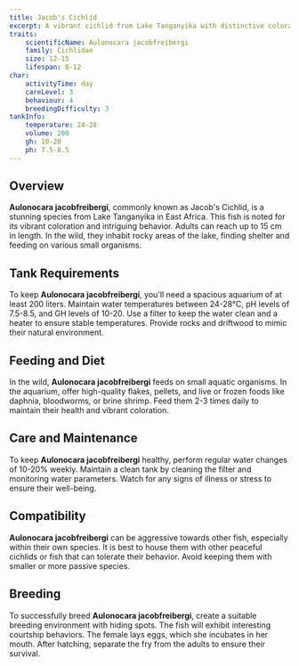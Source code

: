 ```yaml
---
title: Jacob's Cichlid
excerpt: A vibrant cichlid from Lake Tanganyika with distinctive coloration and intriguing behavior. Suitable for experienced aquarists.
traits:
    scientificName: Aulonocara jacobfreibergi
    family: Cichlidae
    size: 12-15
    lifespan: 8-12
char:
    activityTime: day
    careLevel: 3
    behaviour: 4
    breedingDifficulty: 3
tankInfo:
    temperature: 24-28
    volume: 200
    gh: 10-20
    ph: 7.5-8.5
---
```


## Overview
**Aulonocara jacobfreibergi**, commonly known as Jacob's Cichlid, is a stunning species from Lake Tanganyika in East Africa. This fish is noted for its vibrant coloration and intriguing behavior. Adults can reach up to 15 cm in length. In the wild, they inhabit rocky areas of the lake, finding shelter and feeding on various small organisms.

## Tank Requirements
To keep **Aulonocara jacobfreibergi**, you'll need a spacious aquarium of at least 200 liters. Maintain water temperatures between 24-28°C, pH levels of 7.5-8.5, and GH levels of 10-20. Use a filter to keep the water clean and a heater to ensure stable temperatures. Provide rocks and driftwood to mimic their natural environment.

## Feeding and Diet
In the wild, **Aulonocara jacobfreibergi** feeds on small aquatic organisms. In the aquarium, offer high-quality flakes, pellets, and live or frozen foods like daphnia, bloodworms, or brine shrimp. Feed them 2-3 times daily to maintain their health and vibrant coloration.

## Care and Maintenance
To keep **Aulonocara jacobfreibergi** healthy, perform regular water changes of 10-20% weekly. Maintain a clean tank by cleaning the filter and monitoring water parameters. Watch for any signs of illness or stress to ensure their well-being.

## Compatibility
**Aulonocara jacobfreibergi** can be aggressive towards other fish, especially within their own species. It is best to house them with other peaceful cichlids or fish that can tolerate their behavior. Avoid keeping them with smaller or more passive species.

## Breeding
To successfully breed **Aulonocara jacobfreibergi**, create a suitable breeding environment with hiding spots. The fish will exhibit interesting courtship behaviors. The female lays eggs, which she incubates in her mouth. After hatching, separate the fry from the adults to ensure their survival.

